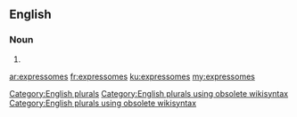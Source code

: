 ==English==

===Noun===
{{head|en}}

# {{plural of|expressome}}

[[Category:English plurals]][[Category:English plurals using obsolete wikisyntax]][[Category:English plurals using obsolete wikisyntax]]

[[ar:expressomes]]
[[fr:expressomes]]
[[ku:expressomes]]
[[my:expressomes]]